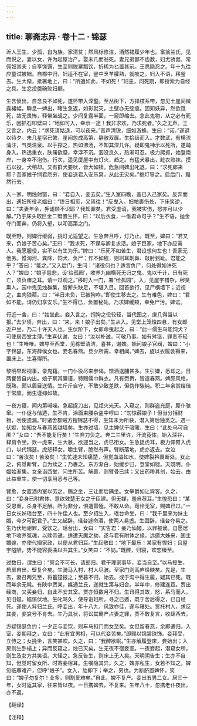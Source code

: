 ```yaml
---
---
---
```

title: 聊斋志异 · 卷十二 · 锦瑟
---

沂人王生，少孤，自为族。家清贫；然风标修洁，洒然裙履少年也。富翁兰氏，见而悦之，妻以女，许为起屋治产。娶未几而翁死。妻兄弟鄙不齿数，妇尤骄倨，常佣奴其夫；自享馐馔，生至则脱粟瓢饮，折稀为匕置其前。王悉隐忍之。年十九往应童试被黜。自郡中归，妇适不在室，釜中烹羊臛熟，就啖之。妇入不语，移釜去。生大惭，抵箸地上，曰：“所遭如此，不如死！”妇恚，问死期，即授索为自经之具。生忿投羹碗败妇颡。

生含愤出，自念良不如死，遂怀带入深壑。至丛树下，方择枝系带，忽见土崖间微露裙幅，瞬息一婢出，睹生急返，如影就灭，土壁亦无绽痕。固知妖异，然欲觅死，故无畏怖，释带坐觇之。少间复露半面，一窥即缩去。念此鬼物，从之必有死乐，因抓石叩壁曰：“地如可入，幸示一途！我非求欢，乃求死者。”久之无声。王又言之，内云：“求死请姑退，可以夜来。”音声清锐，细如游蜂。生曰：“诺。”遂退以待夕。未几星宿已繁，崖间忽成高第，静敞双扉。生拾级而入。才数武，有横流涌注，气类温泉。以手探之，热如沸汤，不知其深几许。疑即鬼神示以死所，遂踊身入。热透重衣，肤痛欲糜，幸浮不沉。泅没良久，热渐可忍，极力爬抓，始登南岸，一身幸不泡伤。行次，遥见厦屋中有灯火，趋之。有猛犬暴出，龁衣败袜。摸石以投，犬稍却。又有群犬要吠，皆大如犊。危急间婢出叱退，曰：“求死郎来耶？吾家娘子悯君厄穷，使妾送君入安乐窝，从此无灾矣。”挑灯导之。启后门，黯然行去。

入一家，明烛射窗，曰：“君自入，妾去矣。”生入室四瞻，盖已入己家矣。反奔而出，遇妇所役老媪曰：“终日相觅，又焉往！”反曳入。妇帕裹伤处，下床笑逆，曰：“夫妻年余，狎谑顾不识耶？我知罪矣。君受虚诮，我被实伤，怒亦可以少解。”乃于床头取巨金二铤置生怀，曰：“以后衣食，一惟君命可乎？”生不语，抛金夺门而奔，仍将入壑，以叩高第之门。

既至野，则婢行缓弱，挑灯尤遥望之。生急奔且呼，灯乃止。既至，婢曰：“君又来，负娘子苦心矣。”王曰：“我求死，不谋与卿复求活。娘子巨家，地下亦应需人。我愿服役，实不以有生为乐。”婢曰：“乐死不如苦生，君设想何左也！吾家无他务。惟淘河、粪除、饲犬、负尸；作不如程，则刵耳劓鼻、敲肘刭趾。君能之乎？”答曰：“能之。”又入后门，生问：“诸役何也？适言负尸，何处得如许死人？”婢曰：“娘子慈悲，设‘给孤园’，收养九幽横死无归之鬼。鬼以千计，日有死亡，须负瘗之耳。请一过观之。”移时入一门，署“给孤园”。入，见屋宇错杂，秽臭熏人。园中鬼见烛群集，皆断头缺足，不堪入目。回首欲行，见尸横墙下；近视之，血肉狼藉。曰：“半日未负，已被狗咋。”即使生移去之。生有难色，婢曰：“君如不能，请仍归享安乐。”生不得已，负置秘处。乃求婢缓颊，幸免尸污。婢诺。

行近一舍，曰：“姑坐此，妾入言之。饲狗之役较轻，当代图之，庶几得当以报。”去少顷，奔出，曰：“来，来！娘子出矣。”生从入。见堂上笼烛四悬，有女郎近户坐，乃二十许天人也。生伏阶下，女郎命曳起之，曰：“此一儒生乌能饲犬？可使居西堂主薄。”生喜伏谢，女曰：“汝以朴诚，可敬乃事。如有舛错，罪责不轻也！”生唯唯。婢导至西堂，见栋壁清洁，喜甚，谢婢。始问娘子官阀，婢曰：“小字锦瑟，东海薛侯女也。妾名春燕。旦夕所需，幸相闻。”婢去，旋以衣履衾褥来，置床上。生喜得所。

黎明早起视事，录鬼籍。一门仆役尽来参谒，馈酒送脯甚多。生引嫌，悉却之。日两餐皆自内出。娘子察其廉谨，特赐儒巾鲜衣。凡有赍赉，皆遣春燕。婢颇风格，既熟，颇以眉目送情。生斤斤自守，不敢少致差跌，但伪作騃钝。积二年余赏给倍于常廪，而生谨抑如故。

一夜方寝，闻内第喊噪。急起捉刀出，见炬火光天。入窥之，则群盗充庭，厮仆骇窜。一仆促与偕遁，生不肯，涂面束腰杂盗中呼曰：“勿惊薛娘子！但当分括财物，勿使遗漏。”时诸舍群贼方搜锦瑟不得，生知未为所获，潜入第后独觅之。遇一伏妪，始知女与春燕皆越墙矣。生亦过墙，见主婢伏于暗陬，生曰：“此处乌可自匿？”女曰：“吾不能复行矣！”生弃刀负之。奔二三里许，汗流竟体，始入深谷，释肩令坐。欻一虎来，生大骇，欲迎当之，虎已衔女。生急捉虎耳，极力伸臂入虎口，以代锦瑟。虎怒释女，嚼生臂，脆然有声。臂断落地，虎亦返去。女泣曰：“苦汝矣！苦汝矣！”生忙遽未知痛楚，但觉血溢如水，使婢裂衿裹断处。女止之，俯觅断臂，自为续之；乃裹之。东方渐白，始缓步归，登堂如墟。天既明，仆媪始渐集。女亲诣西堂，问生所苦。解裹，则臂骨已续；又出药糁其创，始去。由此益重生，使一切享用悉与己等。

臂愈，女置酒内室以劳之。赐之坐，三让而后隅坐。女举爵如让宾客。久之，曰：“妾身已附君体，意欲效楚王女之于臣建。但无媒，羞自荐耳。”生惶恐曰：“某受恩重，杀身不足酬。所为非分，惧遭雷殛，不敢从命。苟怜无室，赐婢已过。”一日女长姊瑶台至，四十许佳人也。至夕招生入，瑶台命坐，曰：“我千里来为妹主婚，今夕可配君子。”生又起辞。瑶台遽命酒，使两人易盏。生固辞，瑶台夺易之。生乃伏地谢罪，受饮之。瑶台出，女曰：“实告君：妾乃仙姬，以罪被谪。自愿居地下收养冤魂，以赎帝谴。适遭天魔之劫，遂与君有附体之缘。远邀大姊来，固主婚嫁，亦使代摄家政，以便从君归耳。”生起敬曰：“地下最乐！某家有悍妇；且屋宇隘陋，势不能容委曲以共其生。”女笑曰：“不妨。”既醉，归寝，欢恋臻至。

过数日，谓生曰：“冥会不可长，请郎归。君干理家事毕，妾当自至。”以马授生，启扉自出，壁复合矣。生骑马入村，村人尽骇。至家门则高庐焕映矣。先是，生去，妻召两兄至，将箠楚报之；至暮不归，始去。或于沟中得生履，疑其已死。既而年余无耗。有陕中贾某，媒通兰氏，遂就生第与妇合。半年中，修建连亘。贾出经商，又买妾归，自此不安其室。贾亦恒数月不归。生讯得其故，怒，系马而入。见旧媪，媪惊伏地。生叱骂久，使导诣妇所，寻之已遁，既于舍后得之，已自经死。遂使人舁归兰氏。呼妾出，年十八九，风致亦佳，遂与寝处。贾托村人，求反其妾，妾哀号不肯去。生乃具状，将讼其霸产占妻之罪，贾不敢复言，收肆西去。

方疑锦瑟负约；一夕正与妾饮，则车马扣门而女至矣。女但留春燕，余即遣归。入室，妾朝拜之，女曰：“此有宜男相，可以代妾苦矣。”即赐以锦裳珠饰。妾拜受，立侍之；女挽坐，言笑甚欢。久之，曰：“我醉欲眠。”生亦解履登床，妾始出；入房则生卧榻上；异而反窥之，烛已灭矣。生无夜不宿妾室。一夜妾起，潜窥女所，则生及女方共笑语。大怪之。急反告生，则床上无人矣。天明阴告生；生亦不自知，但觉时留女所、时寄妾宿耳。生嘱隐其异。久之，婢亦私生，女若不知之。婢忽临蓐难产，但呼“娘子”。女入，胎即下；举之，男也。为断脐置婢怀，笑曰：“婢子勿复尔！业多，则割爱难矣。”自此，婢不复产。妾出五男二女。居三十年，女时返其家，往来皆以夜。一日携婢去，不复来。生年八十，忽携老仆夜出，亦不返。

【翻译】

【注释】

